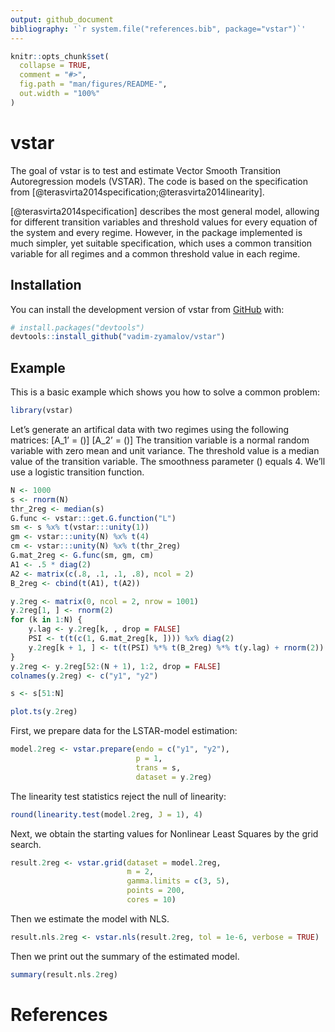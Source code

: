 ```yaml
---
output: github_document
bibliography: '`r system.file("references.bib", package="vstar")`'
---
```


<!-- README.md is generated from README.Rmd. Please edit that file -->

```r
knitr::opts_chunk$set(
  collapse = TRUE,
  comment = "#>",
  fig.path = "man/figures/README-",
  out.width = "100%"
)
```

# vstar

<!-- badges: start -->
<!-- badges: end -->

The goal of vstar is to test and estimate Vector Smooth Transition
Autoregression models (VSTAR).
The code is based on the specification from
[@terasvirta2014specification;@terasvirta2014linearity].

[@terasvirta2014specification] describes the most general model, allowing for
different transition variables and threshold values for every equation of the
system and every regime.
However, in the package implemented is much simpler, yet suitable specification,
which uses a common transition variable for all regimes and a common
threshold value in each regime.

## Installation

You can install the development version of vstar from
[GitHub](https://github.com/) with:

``` r
# install.packages("devtools")
devtools::install_github("vadim-zyamalov/vstar")
```

## Example

This is a basic example which shows you how to solve a common problem:

```r
library(vstar)
```

Let's generate an artifical data with two regimes using the following matrices:
\[A_1' = \left(\matrix{.5 & 0 \cr 0 & .5}\right)\]
\[A_2' = \left(\matrix{.8 & .1 \cr .1 & .8}\right)\]
The transition variable is a normal random variable with zero mean and unit
variance.
The threshold value is a median value of the transition variable.
The smoothness parameter \(\gamma\) equals 4.
We'll use a logistic transition function.

```r
N <- 1000
s <- rnorm(N)
thr_2reg <- median(s)
G.func <- vstar:::get.G.function("L")
sm <- s %x% t(vstar:::unity(1))
gm <- vstar:::unity(N) %x% t(4)
cm <- vstar:::unity(N) %x% t(thr_2reg)
G.mat_2reg <- G.func(sm, gm, cm)
A1 <- .5 * diag(2)
A2 <- matrix(c(.8, .1, .1, .8), ncol = 2)
B_2reg <- cbind(t(A1), t(A2))

y.2reg <- matrix(0, ncol = 2, nrow = 1001)
y.2reg[1, ] <- rnorm(2)
for (k in 1:N) {
    y.lag <- y.2reg[k, , drop = FALSE]
    PSI <- t(t(c(1, G.mat_2reg[k, ]))) %x% diag(2)
    y.2reg[k + 1, ] <- t(t(PSI) %*% t(B_2reg) %*% t(y.lag) + rnorm(2))
}
y.2reg <- y.2reg[52:(N + 1), 1:2, drop = FALSE]
colnames(y.2reg) <- c("y1", "y2")

s <- s[51:N]

plot.ts(y.2reg)
```

First, we prepare data for the LSTAR-model estimation:

```r
model.2reg <- vstar.prepare(endo = c("y1", "y2"),
                            p = 1,
                            trans = s,
                            dataset = y.2reg)
```

The linearity test statistics reject the null of linearity:

```r
round(linearity.test(model.2reg, J = 1), 4)
```

Next, we obtain the starting values for Nonlinear Least Squares by the grid
search.

```r
result.2reg <- vstar.grid(dataset = model.2reg,
                          m = 2,
                          gamma.limits = c(3, 5),
                          points = 200,
                          cores = 10)
```

Then we estimate the model with NLS.

```r
result.nls.2reg <- vstar.nls(result.2reg, tol = 1e-6, verbose = TRUE)
```

Then we print out the summary of the estimated model.

```r
summary(result.nls.2reg)
```

# References

<div id="refs"></div>
